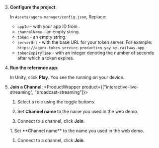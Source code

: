 <PlatformWrapper platform="unity">

3. **Configure the project**:

    In `Assets/agora-manager/config.json`, Replace:

    * `appId` - with your app ID from [<Vg k="CONSOLE" />](https://console.agora.io/).
    * `channelName` - an empty string.
    * `token` - an empty string.
    * `serverUrl` - with the base URL for your token server.
        For example: `https://agora-token-service-production-yay.up.railway.app`.
    * `tokenExpiryTime` - with an integer denoting the number of seconds after which a token expires.

1.  **Run the <Vpl k="NAME" /> reference app**:

    In Unity, click **Play**. You see the <Vpl k="CLIENT" /> running on your device.

1. **Join a Channel**:
    <ProductWrapper product={["interactive-live-streaming", "broadcast-streaming"]}>
    1. Select a role using the toggle buttons.

    1. Set **Channel name** to the name you used in the <Link to="{{Global.DEMO_BASIC_VIDEO_CALL_URL}}"><Vg k="COMPANY" /> web demo</Link>.

    1. Connect to a channel, click **Join**.
    </ProductWrapper>
    <ProductWrapper product="video-calling">
    1. Set **Channel name** to the name you used in the <Link to="{{Global.DEMO_BASIC_VIDEO_CALL_URL}}"><Vg k="COMPANY" /> web demo</Link>.

    1. Connect to a channel, click **Join**.

    </ProductWrapper>

</PlatformWrapper>